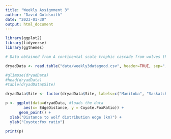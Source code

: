 ```yaml
---
title: "Weekly Assignment 3"
author: "David Goldsmith"
date: "2023-01-30"
output: html_document
---
```


```r

library(ggplot2)
library(tidyverse)
library(ggthemes)

# Data obtained from A continental scale trophic cascade from wolves through coyotes to foxes, https://doi.org/10.5061/dryad.s0d20

dryadData <- read.table("data/weekly3datagood.csv", header=TRUE, sep=",", stringsAsFactors = TRUE)

#glimpse(dryadData)
#head(dryadData)
#table(dryadData$Site)

dryadData$Site <- factor(dryadData$Site, labels=c("Manitoba", "Saskatch")) #creating 'labels' to use for the plot

p <- ggplot(data=dryadData, #loads the data
        aes(x= EdgeDistance, y = Coyote.FoxRatio)) +
      geom_point() +
  xlab("Distance to wolf distribution edge (km)") +
  ylab("Coyote:fox ratio")

print(p)
```

